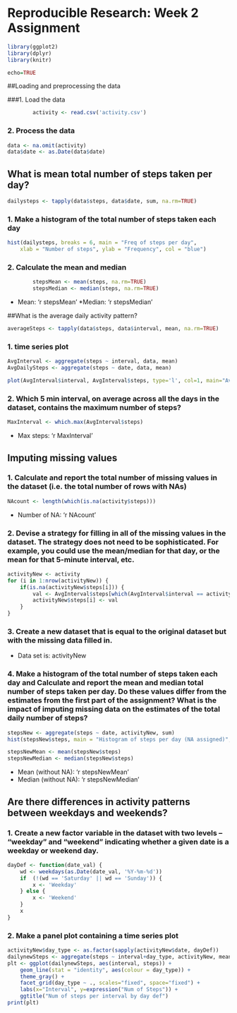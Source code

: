 # Reproducible Research: Week 2 Assignment #

```r
library(ggplot2)
library(dplyr)
library(knitr)

echo=TRUE
```

##Loading and preprocessing the data

###1. Load the data 

```r
        activity <- read.csv('activity.csv')
```

### 2. Process the data
```r
data <- na.omit(activity)
data$date <- as.Date(data$date)
```
## What is mean total number of steps taken per day?


```r
dailysteps <- tapply(data$steps, data$date, sum, na.rm=TRUE)
```

### 1. Make a histogram of the total number of steps taken each day

```r
hist(dailysteps, breaks = 6, main = "Freq of steps per day", 
    xlab = "Number of steps", ylab = "Frequency", col = "blue")
```

### 2. Calculate the mean and median

```r
        stepsMean <- mean(steps, na.rm=TRUE)
        stepsMedian <- median(steps, na.rm=TRUE)
```
* Mean: 'r stepsMean'
*Median: 'r stepsMedian'

##What is the average daily activity pattern?

```r
averageSteps <- tapply(data$steps, data$interval, mean, na.rm=TRUE)
```

### 1. time series plot

```r
AvgInterval <- aggregate(steps ~ interval, data, mean)
AvgDailySteps <- aggregate(steps ~ date, data, mean)

plot(AvgInterval$interval, AvgInterval$steps, type='l', col=1, main="Average steps per Interval", xlab="Time", ylab="Average number of steps")
```

### 2. Which 5 min interval, on average across all the days in the dataset, contains the maximum number of steps?

```r
MaxInterval <- which.max(AvgInterval$steps)
```

* Max steps: 'r MaxInterval'

## Imputing missing values

### 1. Calculate and report the total number of missing values in the dataset (i.e. the total number of rows with NAs)

```r
NAcount <- length(which(is.na(activity$steps)))
```

* Number of NA: 'r NAcount'

### 2. Devise a strategy for filling in all of the missing values in the dataset. The strategy does not need to be sophisticated. For example, you could use the mean/median for that day, or the mean for that 5-minute interval, etc.

```r
activityNew <- activity
for (i in 1:nrow(activityNew)) {
    if(is.na(activityNew$steps[i])) {
        val <- AvgInterval$steps[which(AvgInterval$interval == activityNew$interval[i])]
        activityNew$steps[i] <- val 
    }
}

```

### 3. Create a new dataset that is equal to the original dataset but with the missing data filled in.

* Data set is: activityNew

### 4. Make a histogram of the total number of steps taken each day and Calculate and report the mean and median total number of steps taken per day. Do these values differ from the estimates from the first part of the assignment? What is the impact of imputing missing data on the estimates of the total daily number of steps?

```r
stepsNew <- aggregate(steps ~ date, activityNew, sum)
hist(stepsNew$steps, main = "Histogram of steps per day (NA assigned)", xlab = "Steps per day")
```

```r
stepsNewMean <- mean(stepsNew$steps)
stepsNewMedian <- median(stepsNew$steps)
```
* Mean (without NA): 'r stepsNewMean'
* Median (without NA):  'r stepsNewMedian'


## Are there differences in activity patterns between weekdays and weekends?

### 1. Create a new factor variable in the dataset with two levels – “weekday” and “weekend” indicating whether a given date is a weekday or weekend day.


```r
dayDef <- function(date_val) {
    wd <- weekdays(as.Date(date_val, '%Y-%m-%d'))
    if  (!(wd == 'Saturday' || wd == 'Sunday')) {
        x <- 'Weekday'
    } else {
        x <- 'Weekend'
    }
    x
}
```

### 2. Make a panel plot containing a time series plot

```r
activityNew$day_type <- as.factor(sapply(activityNew$date, dayDef))
dailynewSteps <- aggregate(steps ~ interval+day_type, activityNew, mean)
plt <- ggplot(dailynewSteps, aes(interval, steps)) +
    geom_line(stat = "identity", aes(colour = day_type)) +
    theme_gray() +
    facet_grid(day_type ~ ., scales="fixed", space="fixed") +
    labs(x="Interval", y=expression("Num of Steps")) +
    ggtitle("Num of steps per interval by day def")
print(plt)
```
